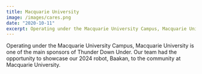 ```yaml
---
title: Macquarie University
image: /images/cares.png
date: "2020-10-11"
excerpt: Operating under the Macquarie University Campus, Macquarie University is one of the main sponsors of Thunder Down Under.
---
```


Operating under the Macquarie University Campus, Macquarie University is one of the main sponsors of Thunder Down Under.
Our team had the opportunity to showcase our 2024 robot, Baakan, to the community at Macquarie University.
